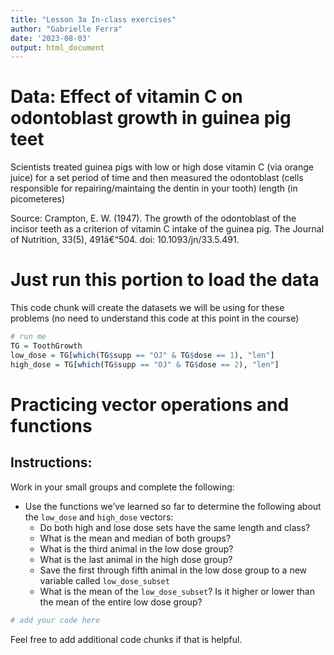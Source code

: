 ```yaml
---
title: "Lesson 3a In-class exercises"
author: "Gabrielle Ferra"
date: '2023-08-03'
output: html_document
---
```


# Data: Effect of vitamin C on odontoblast growth in guinea pig teet

Scientists treated guinea pigs with low or high dose vitamin C (via orange juice) for a set period of time and then measured the odontoblast (cells responsible for repairing/maintaing the dentin in your tooth) length (in picometeres)

Source: Crampton, E. W. (1947). The growth of the odontoblast of the incisor teeth as a criterion of vitamin C intake of the guinea pig. The Journal of Nutrition, 33(5), 491â€“504. doi: 10.1093/jn/33.5.491.

# Just run this portion to load the data
This code chunk will create the datasets we will be using for these problems (no need to understand this code at this point in the course)

```r
# run me
TG = ToothGrowth
low_dose = TG[which(TG$supp == "OJ" & TG$dose == 1), "len"]
high_dose = TG[which(TG$supp == "OJ" & TG$dose == 2), "len"]

```


# Practicing vector operations and functions

## Instructions:
Work in your small groups and complete the following:

* Use the functions we've learned so far to determine the following about the `low_dose` and `high_dose` vectors:
    * Do both high and lose dose sets have the same length and class?
    * What is the mean and median of both groups?
    * What is the third animal in the low dose group?
    * What is the last animal in the high dose group?
    * Save the first through fifth animal in the low dose group to a new variable called `low_dose_subset`
    * What is the mean of the `low_dose_subset`? Is it higher or lower than the mean of the entire low dose group?

```r
# add your code here

```

Feel free to add additional code chunks if that is helpful.
